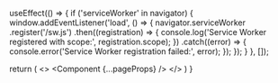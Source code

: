 

  useEffect(() => {
    if ('serviceWorker' in navigator) {
      window.addEventListener('load', () => {
        navigator.serviceWorker
          .register('/sw.js')
          .then((registration) => {
            console.log('Service Worker registered with scope:', registration.scope);
          })
          .catch((error) => {
            console.error('Service Worker registration failed:', error);
          });
      });
    }
  }, []);

  return (
    <>
      <Head>
        <link
          rel="alternate"
          type="application/rss+xml"
          title="RSS"
          href="/feed.xml"
        />
        <link
          rel="preload"
          href="/fonts/Inter-roman.latin.var.woff2"
          as="font"
          type="font/woff2"
          crossOrigin="anonymous"
        />
      </Head>
      <Component {...pageProps} />
    </>
  )
}